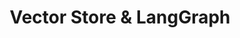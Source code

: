 ---
title: 'Vector Store & LangGraph'
description: 'Description of your new file.'
sidebarTitle: "Graph"
---